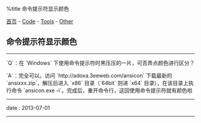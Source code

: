 %title 命令提示符显示颜色

[[../../../index|首页]] - [[../../index|Code]] - [[../index|Tools]] - [[index|Other]]
==命令提示符显示颜色==
----
`Q`：在 `Windows` 下使用命令提示符时黑压压的一片，可否弄点颜色进行区分？

`A`：完全可以。访问 `http://adoxa.3eeweb.com/ansicon` 下载最新的 `ansixxx.zip`，解压后进入 `x86` 目录（`64bit` 则进 `x64` 目录），在该目录上执行命令 `ansicon.exe -i`。完成后，重开命令行，这回使用命令提示符就有颜色啦
----
<red>date</red> : 2013-07-01
----
